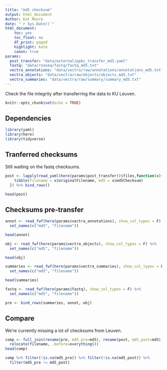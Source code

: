 ```yaml
---
title: "md5 checksum"
output: html_document
Author: Kat Moore
date: "`r Sys.Date()`"
html_document:
    toc: yes
    toc_float: no
    df_print: paged
    highlight: kate
    canon: true
params:
  post_transfer: "data/external/ppbc_transfer_md5.yaml"
  fastq: "data/rnaseq/fastq/fastq_md5.txt"
  vectra_annotations: "data/vectra/raw/annotations/annotations_md5.txt"
  vectra_objects: "data/vectra/raw/objects/objects_md5.txt"
  vectra_summaries: "data/vectra/raw/summary/summary_md5.txt"
---
```


Check the file integrity after transferring the data to KU Leuven.

```r
knitr::opts_chunk$set(echo = TRUE)
```

## Dependencies

```r
library(yaml)
library(here)
library(tidyverse)
```

## Tranferred checksums

Still waiting on the fastq checksums.

```r
post <- lapply(read_yaml(here(params$post_transfer))$files,function(x){
    tibble(filename = x$originalFilename, md5 = x$md5Checksum)
  }) %>% bind_rows()

head(post)
```

## Checksums pre-transfer

```r
annot <- read_fwf(here(params$vectra_annotations), show_col_types = F) %>%
  set_names(c("md5", "filename"))

head(annot)
```

```r
obj <- read_fwf(here(params$vectra_objects), show_col_types = F) %>%
  set_names(c("md5", "filename"))

head(obj)
```

```r
summaries <- read_fwf(here(params$vectra_summaries), show_col_types = F) %>%
  set_names(c("md5", "filename"))

head(summaries)
```

```r
fastq <- read_fwf(here(params$fastq), show_col_types = F) %>%
  set_names(c("md5", "filename"))
```


```r
pre <- bind_rows(summaries, annot, obj)
```

## Compare

We're currently missing a lot of checksums from Leuven.

```r
comp <- full_join(rename(pre, md5_pre=md5), rename(post, md5_post=md5), by = "filename") %>%
  relocate(filename, .before=everything())
head(comp)
```

```r
comp %>% filter(!is.na(md5_pre)) %>% filter(!is.na(md5_post)) %>%
  filter(md5_pre != md5_post)
```


